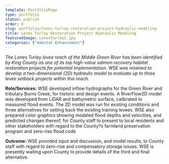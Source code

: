 ```yaml
---
template: PortfolioPage
type: portfolio
status: publish
order: 0
slug: portfolio/lones-turley-restoration-project-hydraulic-modeling
title: Lones Turley Restoration Project Hydraulic Modeling
featuredImage: LonesTurley2.jpg
categories: ["Habitat Enhancement"]
---
```


_The Lones Turley levee reach of the Middle Green River has been identified by King County as one of its top high-value salmon recovery habitat restoration projects for potential implementation. WSE was retained to develop a two-dimensional (2D) hydraulic model to evaluate up to three levee setback projects within this reach._  
  
**Role/Services:** WSE developed inflow hydrographs for the Green River and tributary Burns Creek, for historic and design events. A RiverFlow2D model was developed from LiDAR and bathymetric surface, calibrated to measured flood events. The 2D model was run for existing conditions and three alternatives for setting back the existing training levees. WSE also prepared color graphics showing modeled flood depths and velocities, and predicted changes thereof, for County staff to present to local residents and other stakeholders with regard to the County?s farmland preservation program and zero-rise flood code  
  
**Outcome:** WSE provided input and discussion, and model results, to County staff with regard to zero-rise and compensatory storage issues. WSE is presently waiting upon County to provide details of the third and final alternative.